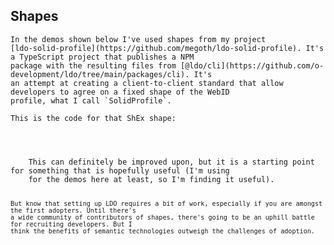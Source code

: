 
<Content>
    <h2 className="title">Shapes</h2>

    In the demos shown below I've used shapes from my project
    [ldo-solid-profile](https://github.com/megoth/ldo-solid-profile). It's a TypeScript project that publishes a NPM
    package with the resulting files from [@ldo/cli](https://github.com/o-development/ldo/tree/main/packages/cli). It's
    an attempt at creating a client-to-client standard that allow developers to agree on a fixed shape of the WebID
    profile, what I call `SolidProfile`.

    This is the code for that ShEx shape:
</Content>

<Code id="ProfileTurtle" language="turtle" code={profileShex}/>

<Content>
    This can definitely be improved upon, but it is a starting point for something that is hopefully useful (I'm using
    for the demos here at least, so I'm finding it useful).

    But know that setting up LDO requires a bit of work, especially if you are amongst the first adopters. Until there's
    a wide community of contributors of shapes, there's going to be an uphill battle for recruiting developers. But I
    think the benefits of semantic technologies outweigh the challenges of adoption.
</Content>